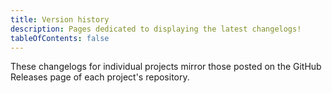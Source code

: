 ```yaml
---
title: Version history
description: Pages dedicated to displaying the latest changelogs!
tableOfContents: false
---
```



These changelogs for individual projects mirror those posted on the GitHub Releases page of each project's repository.

<CardGrid>
  <LinkCard title="adventure" href="/adventure/version-history/adventure" />
  <LinkCard title="adventure-platform" href="/adventure/version-history/adventure-platform" />
  <LinkCard title="adventure-platform-mod" href="/adventure/version-history/adventure-platform-mod" />
</CardGrid>
